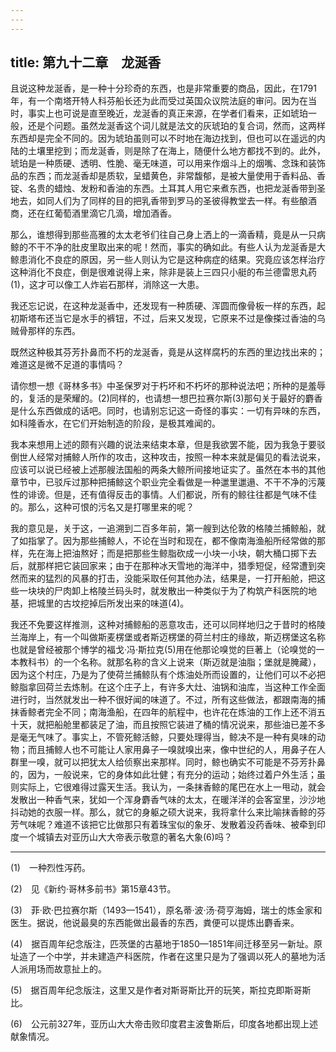 ```yaml
---
---
---
```

title: 第九十二章　龙涎香
---






且说这种龙涎香，是一种十分珍奇的东西，也是非常重要的商品，因此，在1791年，有一个南塔开特人科芬船长还为此而受过英国众议院法庭的审问。因为在当时，事实上也可说是直至晚近，龙涎香的真正来源，在学者们看来，正如琥珀一般，还是个问题。虽然龙涎香这个词儿就是法文的灰琥珀的复合词，然而，这两样东西却是完全不同的。因为琥珀虽则可以不时地在海边找到，但也可以在遥远的内陆的土壤里挖到；而龙涎香，则是除了在海上，随便什么地方都找不到的。此外，琥珀是一种质硬、透明、性脆、毫无味道，可以用来作烟斗上的烟嘴、念珠和装饰品的东西；而龙涎香却是质软，呈蜡黄色，非常馥郁，是被大量使用于香料品、香锭、名贵的蜡烛、发粉和香油的东西。土耳其人用它来煮东西，也把龙涎香带到圣地去，如同人们为了同样的目的把乳香带到罗马的圣彼得教堂去一样。有些酿酒商，还在红葡萄酒里滴它几滴，增加酒香。

那么，谁想得到那些高雅的太太老爷们往自己身上洒上的一滴香精，竟是从一只病鲸的不干不净的肚皮里取出来的呢！然而，事实的确如此。有些人认为龙涎香是大鲸患消化不良症的原因，另一些人则认为它是这种病症的结果。究竟应该怎样治疗这种消化不良症，倒是很难说得上来，除非是装上三四只小艇的布兰德雷思丸药(1)，这才可以像工人炸岩石那样，消除这一大患。

我还忘记说，在这种龙涎香中，还发现有一种质硬、浑圆而像骨板一样的东西，起初斯塔布还当它是水手的裤钮，不过，后来又发现，它原来不过是像搽过香油的乌贼骨那样的东西。

既然这种极其芬芳扑鼻而不朽的龙涎香，竟是从这样腐朽的东西的里边找出来的；难道这是微不足道的事情吗？

请你想一想《哥林多书》中圣保罗对于朽坏和不朽坏的那种说法吧；所种的是羞辱的，复活的是荣耀的。(2)同样的，也请想一想巴拉赛尔斯(3)那句关于最好的麝香是什么东西做成的话吧。同时，也请别忘记这一奇怪的事实：一切有异味的东西，如科隆香水，在它们开始制造的阶段，是极其难闻的。

我本来想用上述的颇有兴趣的说法来结束本章，但是我欲罢不能，因为我急于要驳倒世人经常对捕鲸人所作的攻击，这种攻击，按照一种本来就是偏见的看法说来，应该可以说已经被上述那艘法国船的两条大鲸所间接地证实了。虽然在本书的其他章节中，已驳斥过那种把捕鲸这个职业完全看做是一种邋里邋遢、不干不净的污蔑性的诽谤。但是，还有值得反击的事情。人们都说，所有的鲸往往都是气味不佳的。那么，这种可恨的污名又是打哪里来的呢？

我的意见是，关于这，一追溯到二百多年前，第一艘到达伦敦的格陵兰捕鲸船，就了如指掌了。因为那些捕鲸人，不论在当时和现在，都不像南海渔船所经常做的那样，先在海上把油熬好；而是把那些生鲸脂砍成一小块一小块，朝大桶口掷下去后，就那样把它装回家来；由于在那种冰天雪地的海洋中，猎季短促，经常遭到突然而来的猛烈的风暴的打击，没能采取任何其他办法，结果是，一打开船舱，把这些一块块的尸肉卸上格陵兰码头时，就发散出一种类似于为了构筑产科医院的地基，把城里的古坟挖掉后所发出来的味道(4)。

我还不免要这样推测，这种对捕鲸船的恶意攻击，还可以同样地归之于昔时的格陵兰海岸上，有一个叫做斯麦楞堡或者斯迈楞堡的荷兰村庄的缘故，斯迈楞堡这名称也就是曾经被那个博学的福戈·冯·斯拉克(5)用在他那论嗅觉的巨著上（论嗅觉的一本教科书）的一个名称。就那名称的含义上说来（斯迈就是油脂；堡就是腌藏），因为这个村庄，乃是为了使荷兰捕鲸队有个炼油处所而设置的，让他们可以不必把鲸脂拿回荷兰去炼制。在这个庄子上，有许多大灶、油锅和油库，当这种工作全面进行时，当然就发出一种不很好闻的味道了。不过，所有这些做法，都跟南海的捕抹香鲸者完全不同；南海渔船，在四年的航程中，也许花在炼油的工作上还不消五十天，就把船舱里都装足了油，而且按照它装进了桶的情况说来，那些油已差不多是毫无气味了。事实上，不管死鲸活鲸，只要处理得当，鲸决不是一种有臭味的动物；而且捕鲸人也不可能让人家用鼻子一嗅就嗅出来，像中世纪的人，用鼻子在人群里一嗅，就可以把犹太人给侦察出来那样。同时，鲸也确实不可能是不芬芳扑鼻的，因为，一般说来，它的身体如此壮健；有充分的运动；始终过着户外生活；虽则实际上，它很难得过露天生活。我认为，一条抹香鲸的尾巴在水上一甩动，就会发散出一种香气来，犹如一个浑身麝香气味的太太，在暖洋洋的会客室里，沙沙地抖动她的衣服一样。那么，就它的身躯之硕大说来，我将拿什么来比喻抹香鲸的芬芳气味呢？难道不该把它比做那只有着珠宝似的象牙、发散着没药香味、被牵到印度一个城镇去对亚历山大大帝表示敬意的著名大象(6)吗？





* * *



(1)　一种烈性泻药。

(2)　见《新约·哥林多前书》第15章43节。

(3)　菲·欧·巴拉赛尔斯（1493—1541），原名蒂·波·汤·荷亨海姆，瑞士的炼金家和医生。据说，他说最臭的东西能做出最香的东西，粪便可以提炼出麝香来。

(4)　据百周年纪念版注，匹茨堡的古墓地于1850—1851年间迁移至另一新址。原址造了一个中学，并未建造产科医院，作者在这里只是为了强调以死人的墓地为活人派用场而故意扯上的。

(5)　据百周年纪念版注，这里又是作者对斯哥斯比开的玩笑，斯拉克即斯哥斯比。

(6)　公元前327年，亚历山大大帝击败印度君主波鲁斯后，印度各地都出现上述献象情况。